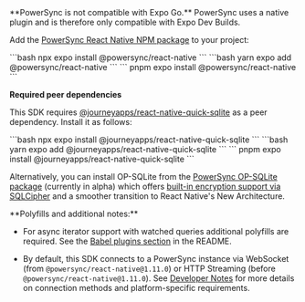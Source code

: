 <Warning>
  **PowerSync is not compatible with Expo Go.**
  PowerSync uses a native plugin and is therefore only compatible with Expo Dev Builds.
</Warning> 

Add the [PowerSync React Native NPM package](https://www.npmjs.com/package/@powersync/react-native) to your project:

<Tabs>
  <Tab title="npm">
    ```bash
    npx expo install @powersync/react-native
    ```
  </Tab>

  <Tab title="yarn">
    ```bash
    yarn expo add @powersync/react-native
    ```
  </Tab>

  <Tab title="pnpm">
    ```
    pnpm expo install @powersync/react-native
    ```
  </Tab>
</Tabs>

**Required peer dependencies**
  
This SDK requires [@journeyapps/react-native-quick-sqlite](https://www.npmjs.com/package/@journeyapps/react-native-quick-sqlite) as a peer dependency. Install it as follows:

<Tabs>
  <Tab title="npm">
    ```bash
    npx expo install @journeyapps/react-native-quick-sqlite
    ```
  </Tab>

  <Tab title="yarn">
    ```bash
    yarn expo add @journeyapps/react-native-quick-sqlite
    ```
  </Tab>

  <Tab title="pnpm">
    ```
    pnpm expo install @journeyapps/react-native-quick-sqlite
    ```
  </Tab>
</Tabs>

Alternatively, you can install OP-SQLite from the [PowerSync OP-SQLite package](https://github.com/powersync-ja/powersync-js/tree/main/packages/powersync-op-sqlite) (currently in alpha) which offers [built-in encryption support via SQLCipher](/usage/use-case-examples/data-encryption) and a smoother transition to React Native's New Architecture.

<Info>
  **Polyfills and additional notes:**
  
  - For async iterator support with watched queries additional polyfills are required. See the [Babel plugins section](https://www.npmjs.com/package/@powersync/react-native#babel-plugins-watched-queries) in the README.
  
  - By default, this SDK connects to a PowerSync instance via WebSocket (from `@powersync/react-native@1.11.0`) or HTTP Streaming (before `@powersync/react-native@1.11.0`). See [Developer Notes](/client-sdk-references/react-native-and-expo#developer-notes) for more details on connection methods and platform-specific requirements.
</Info>